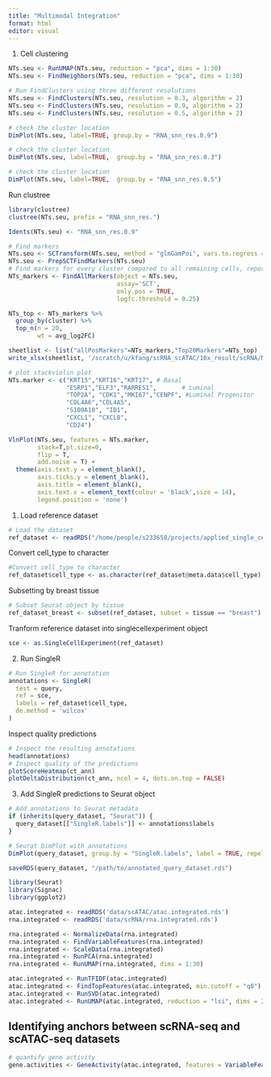 ```yaml
---
title: "Multimodal Integration"
format: html
editor: visual
---
```


1.  Cell clustering

```r

NTs.seu <- RunUMAP(NTs.seu, reduction = "pca", dims = 1:30)
NTs.seu <- FindNeighbors(NTs.seu, reduction = "pca", dims = 1:30)

# Run FindClusters using three different resolutions
NTs.seu <- FindClusters(NTs.seu, resolution = 0.3, algorithm = 2)
NTs.seu <- FindClusters(NTs.seu, resolution = 0.9, algorithm = 2)
NTs.seu <- FindClusters(NTs.seu, resolution = 0.5, algorithm = 2)

# check the cluster location
DimPlot(NTs.seu, label=TRUE, group.by = "RNA_snn_res.0.9")

# check the cluster location
DimPlot(NTs.seu, label=TRUE,  group.by = "RNA_snn_res.0.3")

# check the cluster location
DimPlot(NTs.seu, label=TRUE,  group.by = "RNA_snn_res.0.5")
```

Run clustree

```r
library(clustree)
clustree(NTs.seu, prefix = "RNA_snn_res.")

Idents(NTs.seu) <- "RNA_snn_res.0.9"
```

```r
# Find markers
NTs.seu <- SCTransform(NTs.seu, method = "glmGamPoi", vars.to.regress = "percent.mt")
NTs.seu <- PrepSCTFindMarkers(NTs.seu)
# Find markers for every cluster compared to all remaining cells, report only the positive ones
NTs_markers <- FindAllMarkers(object = NTs.seu, 
                              assay='SCT',
                              only.pos = TRUE,
                              logfc.threshold = 0.25)

NTs_top <- NTs_markers %>%
  group_by(cluster) %>%
  top_n(n = 20,
        wt = avg_log2FC)

sheetlist <- list("allPosMarkers"=NTs_markers,"Top20Markers"=NTs_top)
write_xlsx(sheetlist, '/scratch/u/kfang/scRNA_scATAC/10x_result/scRNA/NTs_markers.xlsx')

# plot stackviolin plot
NTs.marker <- c("KRT15","KRT16","KRT17", # Basal
                "ESRP1","ELF3","RARRES1",       # Luminal
                "TOP2A", "CDK1","MKI67","CENPF", #Luminal Progenitor
                "COL4A6","COL4A5",
                "S100A10", "ID1",
                "CXCL1", "CXCL8", 
                "CD24")

VlnPlot(NTs.seu, features = NTs.marker,
        stack=T,pt.size=0,
        flip = T,
        add.noise = T) +
  theme(axis.text.y = element_blank(), 
        axis.ticks.y = element_blank(),
        axis.title = element_blank(),
        axis.text.x = element_text(colour = 'black',size = 14),
        legend.position = 'none')

```

1.  Load reference dataset

```r
# Load the dataset
ref_dataset <- readRDS("/home/people/s233658/projects/applied_single_cell/data/9dff3651-e629-4519-aaab-dbd21b6b02b1.rds")
```

Convert cell_type to character

```r
#Convert cell_type to character
ref_dataset$cell_type <- as.character(ref_dataset@meta.data$cell_type)
```

Subsetting by breast tissue

```r
# Subset Seurat object by tissue
ref_dataset_breast <- subset(ref_dataset, subset = tissue == "breast")
```

Tranform reference dataset into singlecellexperiment object

```r
sce <- as.SingleCellExperiment(ref_dataset)
```

2.  Run SingleR

```r
# Run SingleR for annotation
annotations <- SingleR(
  test = query,
  ref = sce,
  labels = ref_dataset$cell_type,
  de.method = 'wilcox' 
)
```

Inspect quality predictions

```r
# Inspect the resulting annotations
head(annotations)
# Inspect quality of the predictions
plotScoreHeatmap(ct_ann)
plotDeltaDistribution(ct_ann, ncol = 4, dots.on.top = FALSE)
```

3.  Add SingleR predictions to Seurat object

```r
# Add annotations to Seurat metadata
if (inherits(query_dataset, "Seurat")) {
  query_dataset[["SingleR.labels"]] <- annotations$labels
}
```

```r
# Seurat DimPlot with annotations
DimPlot(query_dataset, group.by = "SingleR.labels", label = TRUE, repel = TRUE)

```

```r
saveRDS(query_dataset, "/path/to/annotated_query_dataset.rds")
```

```r
library(Seurat)
library(Signac)
library(ggplot2)
```

```r
atac.integrated <- readRDS('data/scATAC/atac.integrated.rds')
rna.integrated <- readRDS('data/scRNA/rna.integrated.rds')
```

```r
rna.integrated <- NormalizeData(rna.integrated)
rna.integrated <- FindVariableFeatures(rna.integrated)
rna.integrated <- ScaleData(rna.integrated)
rna.integrated <- RunPCA(rna.integrated)
rna.integrated <- RunUMAP(rna.integrated, dims = 1:30)

atac.integrated <- RunTFIDF(atac.integrated)
atac.integrated <- FindTopFeatures(atac.integrated, min.cutoff = "q0")
atac.integrated <- RunSVD(atac.integrated)
atac.integrated <- RunUMAP(atac.integrated, reduction = "lsi", dims = 2:30, reduction.name = "umap.atac", reduction.key = "atacUMAP_")

```

## Identifying anchors between scRNA-seq and scATAC-seq datasets

```r
# quantify gene activity
gene.activities <- GeneActivity(atac.integrated, features = VariableFeatures(rna.integrated))

```
